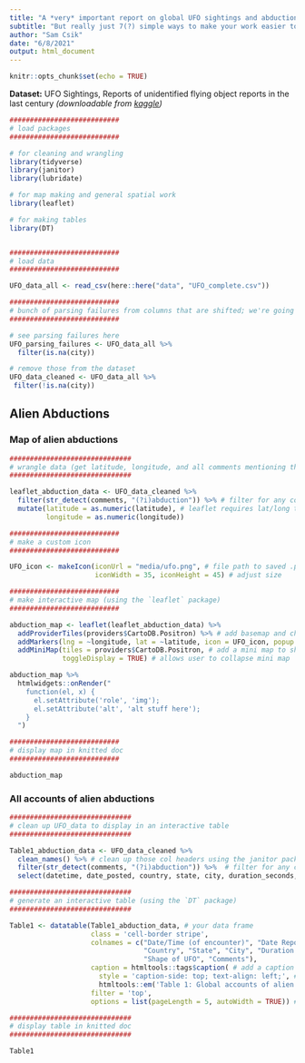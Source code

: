 ```yaml
---
title: "A *very* important report on global UFO sightings and abductions"
subtitle: "But really just 7(?) simple ways to make your work easier to navigate and share"
author: "Sam Csik"
date: "6/8/2021"
output: html_document
---
```


```r
knitr::opts_chunk$set(echo = TRUE)
```

**Dataset:** UFO Sightings, Reports of unidentified flying object reports in the last century *(downloadable from [kaggle](https://www.kaggle.com/NUFORC/ufo-sightings))*

```r
###########################
# load packages
###########################

# for cleaning and wrangling
library(tidyverse)
library(janitor)
library(lubridate) 

# for map making and general spatial work
library(leaflet)

# for making tables
library(DT)


###########################
# load data
###########################

UFO_data_all <- read_csv(here::here("data", "UFO_complete.csv"))

###########################
# bunch of parsing failures from columns that are shifted; we're going to just filter those out bc they don't have appropriate lat/long data
###########################

# see parsing failures here
UFO_parsing_failures <- UFO_data_all %>% 
  filter(is.na(city))

# remove those from the dataset
UFO_data_cleaned <- UFO_data_all %>% 
 filter(!is.na(city))
```

## Alien Abductions

### Map of alien abductions
```r
##############################
# wrangle data (get latitude, longitude, and all comments mentioning the word "abduction")
##############################

leaflet_abduction_data <- UFO_data_cleaned %>%
  filter(str_detect(comments, "(?i)abduction")) %>% # filter for any comments mentioning 'abduction'
  mutate(latitude = as.numeric(latitude), # leaflet requires lat/long to be numeric values
         longitude = as.numeric(longitude))

###########################
# make a custom icon
###########################

UFO_icon <- makeIcon(iconUrl = "media/ufo.png", # file path to saved .png (or URL)
                     iconWidth = 35, iconHeight = 45) # adjust size

###########################
# make interactive map (using the `leaflet` package)
###########################

abduction_map <- leaflet(leaflet_abduction_data) %>%
  addProviderTiles(providers$CartoDB.Positron) %>% # add basemap and choose style
  addMarkers(lng = ~longitude, lat = ~latitude, icon = UFO_icon, popup = ~ comments) %>% # add UFO_icon as data points and show comments in the popup
  addMiniMap(tiles = providers$CartoDB.Positron, # add a mini map to show zoom coverage
             toggleDisplay = TRUE) # allows user to collapse mini map

abduction_map %>%
  htmlwidgets::onRender("
    function(el, x) {
      el.setAttribute('role', 'img');
      el.setAttribute('alt', 'alt stuff here');
    }
  ")

###########################
# display map in knitted doc
###########################

abduction_map
```

### All accounts of alien abductions
```r
##############################
# clean up UFO_data to display in an interactive table
##############################

Table1_abduction_data <- UFO_data_cleaned %>% 
  clean_names() %>% # clean up those col headers using the janitor package
  filter(str_detect(comments, "(?i)abduction")) %>%  # filter for any comments that mention 'abduction'
  select(datetime, date_posted, country, state, city, duration_seconds, shape, comments) 

##############################
# generate an interactive table (using the `DT` package) 
##############################

Table1 <- datatable(Table1_abduction_data, # your data frame
                    class = 'cell-border stripe', 
                    colnames = c("Date/Time (of encounter)", "Date Reported", # rename column names
                                 "Country", "State", "City", "Duration of Encounter (sec)", 
                                 "Shape of UFO", "Comments"),
                    caption = htmltools::tags$caption( # add a caption
                      style = 'caption-side: top; text-align: left;', # set location/alignment of caption text
                      htmltools::em('Table 1: Global accounts of alien abductions from 1910-2013.')), # write caption
                    filter = 'top', 
                    options = list(pageLength = 5, autoWidth = TRUE)) # set number of viewable rows

##############################
# display table in knitted doc
##############################

Table1
```


```r

```

